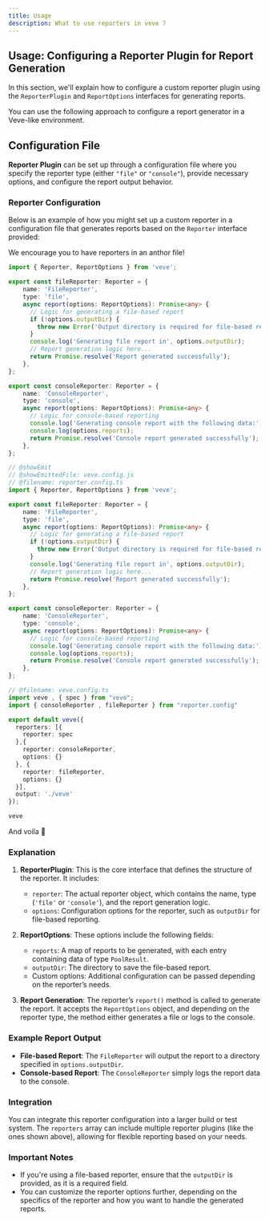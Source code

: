 ```yaml
---
title: Usage
description: What to use reporters in veve ?
---
```


## Usage: Configuring a Reporter Plugin for Report Generation

In this section, we'll explain how to configure a custom reporter plugin using the `ReporterPlugin` and `ReportOptions` interfaces for generating reports.

You can use the following approach to configure a report generator in a Veve-like environment.

## Configuration File

**Reporter Plugin** can be set up through a configuration file where you specify the reporter type (either `"file"` or `"console"`), provide necessary options, and configure the report output behavior.

### Reporter Configuration

Below is an example of how you might set up a custom reporter in a configuration file that generates reports based on the `Reporter` interface provided:

<Steps>
  <Step>
<Callout type="info">
  We encourage you to have reporters in an anthor file!
</Callout>

```ts twoslash title="reporter.config.ts"
import { Reporter, ReportOptions } from 'veve';

export const fileReporter: Reporter = {
    name: 'FileReporter',
    type: 'file',
    async report(options: ReportOptions): Promise<any> {
      // Logic for generating a file-based report
      if (!options.outputDir) {
        throw new Error('Output directory is required for file-based reports');
      }
      console.log('Generating file report in', options.outputDir);
      // Report generation logic here...
      return Promise.resolve('Report generated successfully');
    },
};

export const consoleReporter: Reporter = {
    name: 'ConsoleReporter',
    type: 'console',
    async report(options: ReportOptions): Promise<any> {
      // Logic for console-based reporting
      console.log('Generating console report with the following data:');
      console.log(options.reports);
      return Promise.resolve('Console report generated successfully');
    },
};
```
</Step>

<Step>
  
  ```ts twoslash title="veve.config.ts"
  // @showEmit
  // @showEmittedFile: veve.config.js
  // @filename: reporter.config.ts
  import { Reporter, ReportOptions } from 'veve';

  export const fileReporter: Reporter = {
      name: 'FileReporter',
      type: 'file',
      async report(options: ReportOptions): Promise<any> {
        // Logic for generating a file-based report
        if (!options.outputDir) {
          throw new Error('Output directory is required for file-based reports');
        }
        console.log('Generating file report in', options.outputDir);
        // Report generation logic here...
        return Promise.resolve('Report generated successfully');
      },
  };

  export const consoleReporter: Reporter = {
      name: 'ConsoleReporter',
      type: 'console',
      async report(options: ReportOptions): Promise<any> {
        // Logic for console-based reporting
        console.log('Generating console report with the following data:');
        console.log(options.reports);
        return Promise.resolve('Console report generated successfully');
      },
  };

  // @filename: veve.config.ts
  import veve , { spec } from "veve";
  import { consoleReporter , fileReporter } from "reporter.config"

  export default veve({
    reporters: [{
      reporter: spec
    },{
      reporter: consoleReporter,
      options: {}
    }, {
      reporter: fileReporter,
      options: {}
    }],
    output: './veve'
  });
 ```
 
</Step>

<Step>

 ```bash title="Terminal"
 veve
 ```
 And voila 🎉
 
</Step>

</Steps>

### Explanation

1. **ReporterPlugin**: This is the core interface that defines the structure of the reporter. It includes:
   - `reporter`: The actual reporter object, which contains the name, type (`'file'` or `'console'`), and the report generation logic.
   - `options`: Configuration options for the reporter, such as `outputDir` for file-based reporting.

2. **ReportOptions**: These options include the following fields:
   - `reports`: A map of reports to be generated, with each entry containing data of type `PoolResult`.
   - `outputDir`: The directory to save the file-based report.
   - Custom options: Additional configuration can be passed depending on the reporter’s needs.

3. **Report Generation**: The reporter’s `report()` method is called to generate the report. It accepts the `ReportOptions` object, and depending on the reporter type, the method either generates a file or logs to the console.

### Example Report Output

- **File-based Report**: The `FileReporter` will output the report to a directory specified in `options.outputDir`.
- **Console-based Report**: The `ConsoleReporter` simply logs the report data to the console.

### Integration

You can integrate this reporter configuration into a larger build or test system. The `reporters` array can include multiple reporter plugins (like the ones shown above), allowing for flexible reporting based on your needs.

### Important Notes

- If you're using a file-based reporter, ensure that the `outputDir` is provided, as it is a required field.
- You can customize the reporter options further, depending on the specifics of the reporter and how you want to handle the generated reports.